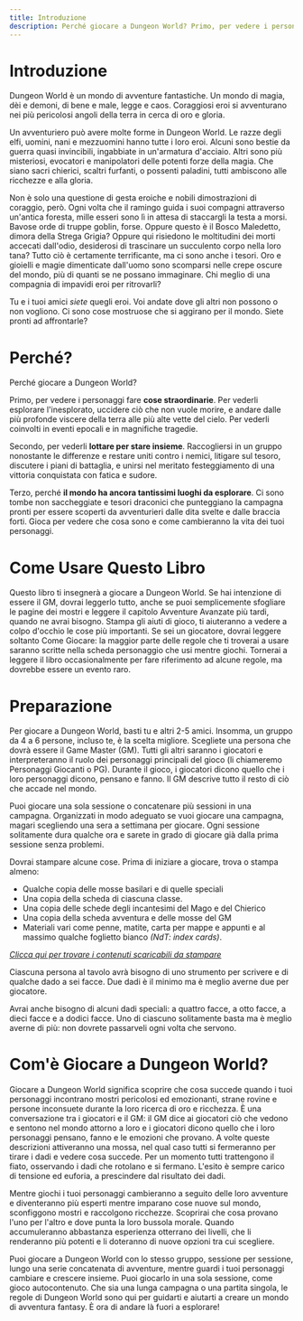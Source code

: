 ```yaml
---
title: Introduzione
description: Perché giocare a Dungeon World? Primo, per vedere i personaggi fare cose straordinarie. Per vederli esplorare l'inesplorato, uccidere ciò che non vuole morire, e andare dalle più profonde viscere della terra alle più alte vette del cielo. Per vederli coinvolti in eventi epocali e in magnifiche tragedie.
---
```


# Introduzione

Dungeon World è un mondo di avventure fantastiche. Un mondo di magia, dèi e demoni, di bene e male, legge e caos. Coraggiosi eroi si avventurano nei più pericolosi angoli della terra in cerca di oro e gloria.

Un avventuriero può avere molte forme in Dungeon World. Le razze degli elfi, uomini, nani e mezzuomini hanno tutte i loro eroi. Alcuni sono bestie da guerra quasi invincibili, ingabbiate in un'armatura d'acciaio. Altri sono più misteriosi, evocatori e manipolatori delle potenti forze della magia. Che siano sacri chierici, scaltri furfanti, o possenti paladini, tutti ambiscono alle ricchezze e alla gloria.

Non è solo una questione di gesta eroiche e nobili dimostrazioni di coraggio, però. Ogni volta che il ramingo guida i suoi compagni attraverso un'antica foresta, mille esseri sono lì in attesa di staccargli la testa a morsi. Bavose orde di truppe goblin, forse. Oppure questo è il Bosco Maledetto, dimora della Strega Grigia? Oppure qui risiedono le moltitudini dei morti accecati dall'odio, desiderosi di trascinare un succulento corpo nella loro tana? Tutto ciò è certamente terrificante, ma ci sono anche i tesori. Oro e gioielli e magie dimenticate dall'uomo sono scomparsi nelle crepe oscure del mondo, più di quanti se ne possano immaginare. Chi meglio di una compagnia di impavidi eroi per ritrovarli?

Tu e i tuoi amici *siete* quegli eroi. Voi andate dove gli altri non possono o non vogliono. Ci sono cose mostruose che si aggirano per il mondo. Siete pronti ad affrontarle?

# Perché?

Perché giocare a Dungeon World?

Primo, per vedere i personaggi fare **cose straordinarie**. Per vederli esplorare l'inesplorato, uccidere ciò che non vuole morire, e andare dalle più profonde viscere della terra alle più alte vette del cielo. Per vederli coinvolti in eventi epocali e in magnifiche tragedie.

Secondo, per vederli **lottare per stare insieme**. Raccogliersi in un gruppo nonostante le differenze e restare uniti contro i nemici, litigare sul tesoro, discutere i piani di battaglia, e unirsi nel meritato festeggiamento di una vittoria conquistata con fatica e sudore.

Terzo, perché **il mondo ha ancora tantissimi luoghi da esplorare**. Ci sono tombe non saccheggiate e tesori draconici che punteggiano la campagna pronti per essere scoperti da avventurieri dalle dita svelte e dalle braccia forti. Gioca per vedere che cosa sono e come cambieranno la vita dei tuoi personaggi.

# Come Usare Questo Libro

Questo libro ti insegnerà a giocare a Dungeon World. Se hai intenzione di essere il GM, dovrai leggerlo tutto, anche se puoi semplicemente sfogliare le pagine dei mostri e leggere il capitolo Avventure Avanzate più tardi, quando ne avrai bisogno. Stampa gli aiuti di gioco, ti aiuteranno a vedere a colpo d'occhio le cose più importanti. Se sei un giocatore, dovrai leggere soltanto Come Giocare: la maggior parte delle regole che ti troverai a usare saranno scritte nella scheda personaggio che usi mentre giochi. Tornerai a leggere il libro occasionalmente per fare riferimento ad alcune regole, ma dovrebbe essere un evento raro.

# Preparazione

Per giocare a Dungeon World, basti tu e altri 2-5 amici. Insomma, un gruppo da 4 a 6 persone, incluso te, è la scelta migliore. Scegliete una persona che dovrà essere il Game Master (GM). Tutti gli altri saranno i giocatori e interpreteranno il ruolo dei personaggi principali del gioco (li chiameremo Personaggi Giocanti o PG). Durante il gioco, i giocatori dicono quello che i loro personaggi dicono, pensano e fanno. Il GM descrive tutto il resto di ciò che accade nel mondo.

Puoi giocare una sola sessione o concatenare più sessioni in una campagna. Organizzati in modo adeguato se vuoi giocare una campagna, magari scegliendo una sera a settimana per giocare. Ogni sessione solitamente dura qualche ora e sarete in grado di giocare già dalla prima sessione senza problemi.

Dovrai stampare alcune cose. Prima di iniziare a giocare, trova o stampa almeno:

* Qualche copia delle mosse basilari e di quelle speciali
* Una copia della scheda di ciascuna classe.
* Una copia delle schede degli incantesimi del Mago e del Chierico
* Una copia della scheda avventura e delle mosse del GM
* Materiali vari come penne, matite, carta per mappe e appunti e al massimo qualche foglietto bianco *(NdT: index cards)*.

_[Clicca qui per trovare i contenuti scaricabili da stampare](/downloads)_

Ciascuna persona al tavolo avrà bisogno di uno strumento per scrivere e di qualche dado a sei facce. Due dadi è il minimo ma è meglio averne due per giocatore.

Avrai anche bisogno di alcuni dadi speciali: a quattro facce, a otto facce, a dieci facce e a dodici facce. Uno di ciascuno solitamente basta ma è meglio averne di più: non dovrete passarveli ogni volta che servono.

# Com'è Giocare a Dungeon World?

Giocare a Dungeon World significa scoprire che cosa succede quando i tuoi personaggi incontrano mostri pericolosi ed emozionanti, strane rovine e persone inconsuete durante la loro ricerca di oro e ricchezza. È una conversazione tra i giocatori e il GM: il GM dice ai giocatori ciò che vedono e sentono nel mondo attorno a loro e i giocatori dicono quello che i loro personaggi pensano, fanno e le emozioni che provano. A volte queste descrizioni attiveranno una mossa, nel qual caso tutti si fermeranno per tirare i dadi e vedere cosa succede. Per un momento tutti trattengono il fiato, osservando i dadi che rotolano e si fermano. L'esito è sempre carico di tensione ed euforia, a prescindere dal risultato dei dadi.

Mentre giochi i tuoi personaggi cambieranno a seguito delle loro avventure e diventeranno più esperti mentre imparano cose nuove sul mondo, sconfiggono mostri e raccolgono ricchezze. Scoprirai che cosa provano l'uno per l'altro e dove punta la loro bussola morale. Quando accumuleranno abbastanza esperienza otterrano dei livelli, che li renderanno più potenti e li doteranno di nuove opzioni tra cui scegliere.

Puoi giocare a Dungeon World con lo stesso gruppo, sessione per sessione, lungo una serie concatenata di avventure, mentre guardi i tuoi personaggi cambiare e crescere insieme. Puoi giocarlo in una sola sessione, come gioco autocontenuto. Che sia una lunga campagna o una partita singola, le regole di Dungeon World sono qui per guidarti e aiutarti a creare un mondo di avventura fantasy. È ora di andare là fuori a esplorare!